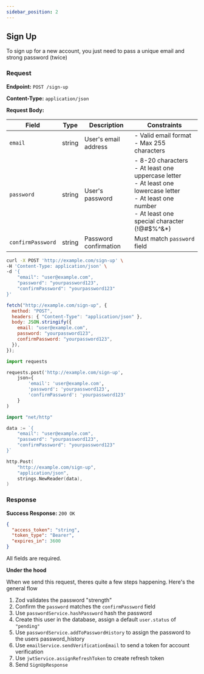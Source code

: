 ```yaml
---
sidebar_position: 2
---
```



## Sign Up

To sign up for a new account, you just need to pass a unique email and strong password (twice)

### Request

**Endpoint:** `POST /sign-up`

**Content-Type:** `application/json`

**Request Body:**

| Field             | Type   | Description           | Constraints                                                                                                                                                          |
| ----------------- | ------ | --------------------- | -------------------------------------------------------------------------------------------------------------------------------------------------------------------- |
| `email`           | string | User's email address  | - Valid email format<br/>- Max 255 characters                                                                                                                        |
| `password`        | string | User's password       | - 8-20 characters<br/>- At least one uppercase letter<br/>- At least one lowercase letter<br/>- At least one number<br/>- At least one special character (!@#$%^&\*) |
| `confirmPassword` | string | Password confirmation | Must match `password` field                                                                                                                                          |

<Tabs>
<TabItem value="curl" label="cURL">

```sh
curl -X POST 'http://example.com/sign-up' \
-H 'Content-Type: application/json' \
-d '{
    "email": "user@example.com",
    "password": "yourpassword123",
    "confirmPassword": "yourpassword123"
}'
```

</TabItem>
<TabItem value="javascript" label="JavaScript">

```javascript
fetch("http://example.com/sign-up", {
  method: "POST",
  headers: { "Content-Type": "application/json" },
  body: JSON.stringify({
    email: "user@example.com",
    password: "yourpassword123",
    confirmPassword: "yourpassword123",
  }),
});
```

</TabItem>
<TabItem value="python" label="Python">

```python
import requests

requests.post('http://example.com/sign-up',
    json={
        'email': 'user@example.com',
        'password': 'yourpassword123',
        'confirmPassword': 'yourpassword123'
    }
)
```

</TabItem>
<TabItem value="go" label="Go">

```go
import "net/http"

data := `{
    "email": "user@example.com",
    "password": "yourpassword123",
    "confirmPassword": "yourpassword123"
}`

http.Post(
    "http://example.com/sign-up",
    "application/json",
    strings.NewReader(data),
)
```

</TabItem>
</Tabs>

### Response

**Success Response:** `200 OK`

```json
{
  "access_token": "string",
  "token_type": "Bearer",
  "expires_in": 3600
}
```

All fields are required.

**Under the hood**

When we send this request, theres quite a few steps happening. Here's the general flow

1. Zod validates the password "strength"
2. Confirm the `password` matches the `confirmPassword` field
3. Use `passwordService.hashPassword` hash the password
4. Create this user in the database, assign a default `user.status` of `"pending"`
5. Use `passwordService.addToPasswordHistory` to assign the password to the users password_history
6. Use `emailService.sendVerificationEmail` to send a token for account verification
7. Use `jwtService.assignRefreshToken` to create refresh token
8. Send `SignUpResponse`
